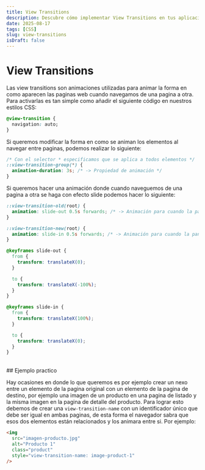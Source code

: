 ```yaml
---
title: View Transitions
description: Descubre cómo implementar View Transitions en tus aplicaciones web para mejorar la experiencia del usuario con transiciones suaves entre navegaciones de páginas.
date: 2025-08-17
tags: [CSS]
slug: view-transitions
isDraft: false
---
```


# View Transitions

Las view transitions son animaciones utilizadas para animar la forma en como aparecen las paginas web cuando navegamos de una pagina a otra. Para activarlas es tan simple como añadir el siguiente código en nuestros estilos CSS:

```css
@view-transition {
  navigation: auto;
}
```

Si queremos modificar la forma en como se animan los elementos al navegar entre paginas, podemos realizar lo siguiente:

```css
/* Con el selector * especificamos que se aplica a todos elementos */
::view-transition-group(*) {
  animation-duration: 3s; /* -> Propiedad de animación */
}
```

Si queremos hacer una animación donde cuando naveguemos de una pagina a otra se haga con efecto slide podemos hacer lo siguiente:

```css
::view-transition-old(root) {
  animation: slide-out 0.5s forwards; /* -> Animación para cuando la pantalla sale de escena */
}

::view-transition-new(root) {
  animation: slide-in 0.5s forwards; /* -> Animación para cuando la pantalla entra en escena */
}

@keyframes slide-out {
  from {
    transform: translateX(0);
  }

  to {
    transform: translateX(-100%);
  }
}

@keyframes slide-in {
  from {
    transform: translateX(100%);
  }

  to {
    transform: translateX(0);
  }
}
```

<br />
## Ejemplo practico

Hay ocasiones en donde lo que queremos es por ejemplo crear un nexo entre un elemento de la pagina original con un elemento de la pagina de destino, por ejemplo una imagen de un producto en una pagina de listado y la misma imagen en la pagina de detalle del producto. Para lograr esto debemos de crear una `view-transition-name` con un identificador único que debe ser igual en ambas paginas, de esta forma el navegador sabra que esos dos elementos están relacionados y los animara entre si. Por ejemplo:

```html
<img
  src="imagen-producto.jpg"
  alt="Producto 1"
  class="product"
  style="view-transition-name: image-product-1"
/>
```
